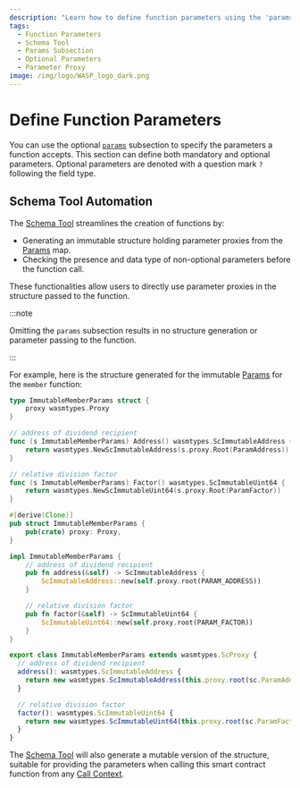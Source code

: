 ```yaml
---
description: "Learn how to define function parameters using the 'params' subsection, and how the Schema Tool facilitates this process."
tags:
  - Function Parameters
  - Schema Tool
  - Params Subsection
  - Optional Parameters
  - Parameter Proxy
image: /img/logo/WASP_logo_dark.png
---
```



# Define Function Parameters

You can use the optional [`params`](params.mdx) subsection to specify the parameters a function accepts.
This section can define both mandatory and optional parameters.
Optional parameters are denoted with a question mark `?` following the field type.

## Schema Tool Automation

The [Schema Tool](usage.mdx) streamlines the creation of functions by:

- Generating an immutable structure holding parameter proxies from the [Params](params.mdx) map.
- Checking the presence and data type of non-optional parameters before the function call.

These functionalities allow users to directly use parameter proxies in the structure passed to the function.

:::note

Omitting the `params` subsection results in no structure generation or parameter passing to the function.

:::

For example, here is the structure generated for the immutable [Params](params.mdx) for
the `member` function:

<Tabs groupId="language" queryString>

<TabItem value="go" label="Go">

```go
type ImmutableMemberParams struct {
	proxy wasmtypes.Proxy
}

// address of dividend recipient
func (s ImmutableMemberParams) Address() wasmtypes.ScImmutableAddress {
	return wasmtypes.NewScImmutableAddress(s.proxy.Root(ParamAddress))
}

// relative division factor
func (s ImmutableMemberParams) Factor() wasmtypes.ScImmutableUint64 {
	return wasmtypes.NewScImmutableUint64(s.proxy.Root(ParamFactor))
}
```

</TabItem>
<TabItem value="rust" label="Rust">

```rust
#[derive(Clone)]
pub struct ImmutableMemberParams {
	pub(crate) proxy: Proxy,
}

impl ImmutableMemberParams {
    // address of dividend recipient
    pub fn address(&self) -> ScImmutableAddress {
		ScImmutableAddress::new(self.proxy.root(PARAM_ADDRESS))
	}

    // relative division factor
    pub fn factor(&self) -> ScImmutableUint64 {
		ScImmutableUint64::new(self.proxy.root(PARAM_FACTOR))
	}
}
```

</TabItem>
<TabItem value="typescript" label="Typescript">

```ts
export class ImmutableMemberParams extends wasmtypes.ScProxy {
  // address of dividend recipient
  address(): wasmtypes.ScImmutableAddress {
    return new wasmtypes.ScImmutableAddress(this.proxy.root(sc.ParamAddress));
  }

  // relative division factor
  factor(): wasmtypes.ScImmutableUint64 {
    return new wasmtypes.ScImmutableUint64(this.proxy.root(sc.ParamFactor));
  }
}
```

</TabItem>
</Tabs>

The [Schema Tool](usage.mdx) will also generate a mutable version of the structure,
suitable for providing the parameters when calling this smart contract function from any [Call Context](../../explanations/context.mdx).
